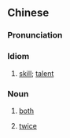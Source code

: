 {{also|两下}}
==Chinese==
{{zh-forms|s=两下}}

===Pronunciation===
{{zh-pron
|m=liǎngxià
|h=pfs=lióng-ha
|cat=id,n
}}

===Idiom===
{{zh-idiom}}

# [[skill]]; [[talent]]

===Noun===
{{zh-noun}}

# {{lb|zh|archaic}} [[both]]
# [[twice]]